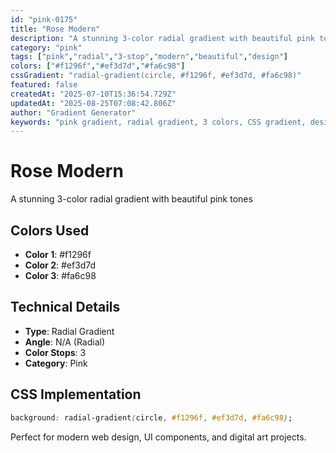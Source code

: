 ```yaml
---
id: "pink-0175"
title: "Rose Modern"
description: "A stunning 3-color radial gradient with beautiful pink tones"
category: "pink"
tags: ["pink","radial","3-stop","modern","beautiful","design"]
colors: ["#f1296f","#ef3d7d","#fa6c98"]
cssGradient: "radial-gradient(circle, #f1296f, #ef3d7d, #fa6c98)"
featured: false
createdAt: "2025-07-10T15:36:54.729Z"
updatedAt: "2025-08-25T07:08:42.806Z"
author: "Gradient Generator"
keywords: "pink gradient, radial gradient, 3 colors, CSS gradient, design, #f1296f, #ef3d7d, #fa6c98"
---
```


# Rose Modern

A stunning 3-color radial gradient with beautiful pink tones

## Colors Used
- **Color 1**: #f1296f
- **Color 2**: #ef3d7d
- **Color 3**: #fa6c98

## Technical Details
- **Type**: Radial Gradient
- **Angle**: N/A (Radial)
- **Color Stops**: 3
- **Category**: Pink

## CSS Implementation
```css
background: radial-gradient(circle, #f1296f, #ef3d7d, #fa6c98);
```

Perfect for modern web design, UI components, and digital art projects.
